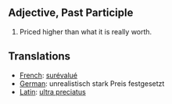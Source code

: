 == Adjective, Past Participle ==

#Priced higher than what it is really worth.

==Translations==

*[[French]]: [[surévalué]]
*[[German]]: unrealistisch stark Preis festgesetzt
*[[Latin]]: [[ultra preciatus]]
